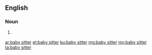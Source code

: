 {{also|babysitter|baby-sitter}}
==English==

===Noun===
{{en-noun|head=[[baby]] [[sitter]]}}

# {{lb|en|rare}} {{alternative spelling of|babysitter|lang=en}}

[[ar:baby sitter]]
[[et:baby sitter]]
[[ku:baby sitter]]
[[mg:baby sitter]]
[[my:baby sitter]]
[[ta:baby sitter]]
